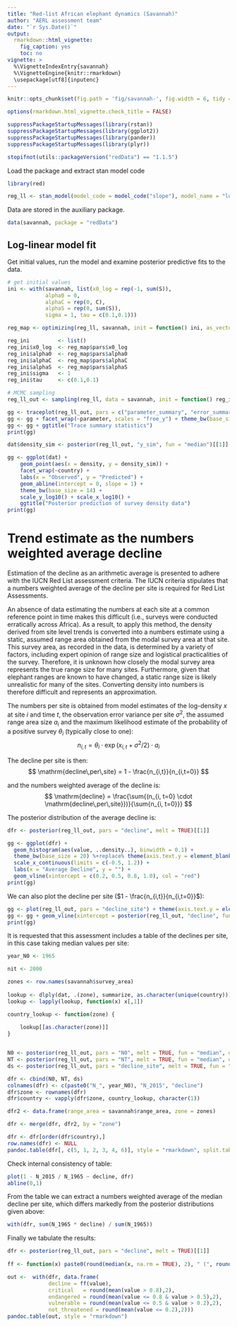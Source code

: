 ```yaml
---
title: "Red-list African elephant dynamics (Savannah)"
author: "AERL assessment team"
date: "`r Sys.Date()`"
output:
  rmarkdown::html_vignette:
    fig_caption: yes
    toc: no
vignette: >
  %\VignetteIndexEntry{savannah}
  %\VignetteEngine{knitr::rmarkdown}
  \usepackage[utf8]{inputenc}
---
```


```r
knitr::opts_chunk$set(fig.path = 'fig/savannah-', fig.width = 6, tidy = TRUE, tidy.opts = list(blank = TRUE, width.cutoff = 95), message = FALSE, warning = FALSE, collapse = TRUE, comment = "#>")

options(rmarkdown.html_vignette.check_title = FALSE)

suppressPackageStartupMessages(library(rstan))
suppressPackageStartupMessages(library(ggplot2))
suppressPackageStartupMessages(library(pander))
suppressPackageStartupMessages(library(plyr))
```

```r
stopifnot(utils::packageVersion("redData") == "1.1.5")
```

Load the package and extract stan model code
```r
library(red)

reg_ll <- stan_model(model_code = model_code("slope"), model_name = "log-linear")
```

Data are stored in the \code{redData} auxiliary package.

```r
data(savannah, package = "redData")
```

## Log-linear model fit

Get initial values, run the model and examine posterior predictive fits to the data.
```r
# get initial values
ini <- with(savannah, list(x0_log = rep(-1, sum(S)), 
            alpha0 = 0,
            alphaC = rep(0, C),
            alphaS = rep(0, sum(S)),
            sigma = 1, tau = c(0.1,0.1)))

reg_map <- optimizing(reg_ll, savannah, init = function() ini, as_vector = FALSE)

reg_ini         <- list()
reg_ini$x0_log  <- reg_map$pars$x0_log
reg_ini$alpha0  <- reg_map$pars$alpha0
reg_ini$alphaC  <- reg_map$pars$alphaC
reg_ini$alphaS  <- reg_map$pars$alphaS
reg_ini$sigma   <- 1
reg_ini$tau     <- c(0.1,0.1)
```

```r
# MCMC sampling
reg_ll_out <- sampling(reg_ll, data = savannah, init = function() reg_ini, chains = 2, cores = 2) 
```

```r
gg <- traceplot(reg_ll_out, pars = c("parameter_summary", "error_summary", "output_summary"))
gg <- gg + facet_wrap(~parameter, scales = "free_y") + theme_bw(base_size = 12) + guides(col = "none")
gg <- gg + ggtitle("Trace summary statistics")
print(gg)
```

```r
dat$density_sim <- posterior(reg_ll_out, "y_sim", fun = "median")[[1]]

gg <- ggplot(dat) + 
    geom_point(aes(x = density, y = density_sim)) + 
    facet_wrap(~country) +
    labs(x = "Observed", y = "Predicted") + 
    geom_abline(intercept = 0, slope = 1) +
    theme_bw(base_size = 14) +
    scale_y_log10() + scale_x_log10() +
    ggtitle("Posterior prediction of survey density data")
print(gg)
```

# Trend estimate as the numbers weighted average decline

Estimation of the decline as an arithmetic average is presented to adhere with the IUCN Red List assessment criteria. The IUCN criteria stipulates that a numbers weighted average of the decline per site is required for Red List Assessments.

An absence of data estimating the numbers at each site at a common reference point in time makes this difficult (i.e., surveys were conducted erratically across Africa). As a result, to apply this method, the density derived from site level trends is converted into a numbers estimate using a static, assumed range area obtained from the modal survey area at that site. This survey area, as recorded in the data, is determined by a variety of factors, including expert opinion of range size and logistical practicalities of the survey. Therefore, it is unknown how closely the modal survey area represents the true range size for many sites. Furthermore, given that elephant ranges are known to have changed, a static range size is likely unrealistic for many of the sites. Converting density into numbers is therefore difficult and represents an approximation.

The numbers per site is obtained from model estimates of the log-density $x$ at site $i$ and time $t$, the observation error variance per site $\sigma^2$, the assumed range area size $a_i$ and the maximum likelihood estimate of the probability of a positive survey $\theta_i$ (typically close to one):
$$
n_{i,t} = \theta_i \cdot \exp{(x_{i,t} + \sigma^2 / 2)}\cdot a_i
$$

The decline per site is then:
$$
\mathrm{decline\,per\,site} = 1 - \frac{n_{i,t}}{n_{i,t=0}}
$$

and the numbers weighted average of the decline is:
$$
\mathrm{decline} = \frac{\sum{(n_{i, t=0} \cdot \mathrm{decline\,per\,site}})}{\sum{n_{i, t=0}}}
$$

The posterior distribution of the average decline is:
```r
dfr <- posterior(reg_ll_out, pars = "decline", melt = TRUE)[[1]]

gg <- ggplot(dfr) + 
  geom_histogram(aes(value, ..density..), binwidth = 0.1) +
  theme_bw(base_size = 20) %+replace% theme(axis.text.y = element_blank()) +
  scale_x_continuous(limits = c(-0.5, 1.2)) +
  labs(x = "Average Decline", y = "") +
  geom_vline(xintercept = c(0.2, 0.5, 0.8, 1.0), col = "red")
print(gg)
```

We can also plot the decline per site ($1 - \frac{n_{i,t}}{n_{i,t=0}}$):
```r
gg <- plot(reg_ll_out, pars = "decline_site") + theme(axis.text.y = element_blank()) + ggtitle("Numbers decline per site")
gg <- gg + geom_vline(xintercept = posterior(reg_ll_out, "decline", fun = "median")[[1]], col = "blue", size = 2, alpha = 0.6)
print(gg)
```

It is requested that this assessment includes a table of the declines per site, in this case taking median values per site:
```r
year_N0 <- 1965

nit <- 2000

zones <- row.names(savannah$survey_area)
  
lookup <- dlply(dat, .(zone), summarize, as.character(unique(country)))
lookup <- lapply(lookup, function(x) x[,1])

country_lookup <- function(zone) {
    
    lookup[[as.character(zone)]]
}


N0 <- posterior(reg_ll_out, pars = "N0", melt = TRUE, fun = "median", dim.names = list(list(zone = zones)))[[1]]
NT <- posterior(reg_ll_out, pars = "NT", melt = TRUE, fun = "median", dim.names = list(list(zone = zones)))[[1]]
ds <- posterior(reg_ll_out, pars = "decline_site", melt = TRUE, fun = "median", dim.names = list(list(zone = zones)))[[1]]

dfr <- cbind(N0, NT, ds)
colnames(dfr) <- c(paste0("N_", year_N0), "N_2015", "decline")
dfr$zone <- rownames(dfr)
dfr$country <- vapply(dfr$zone, country_lookup, character(1))

dfr2 <- data.frame(range_area = savannah$range_area, zone = zones)

dfr <- merge(dfr, dfr2, by = "zone")

dfr <- dfr[order(dfr$country),]
row.names(dfr) <- NULL
pandoc.table(dfr[, c(5, 1, 2, 3, 4, 6)], style = "rmarkdown", split.tables = Inf)
```

Check internal consistency of table:
```r
plot(1 - N_2015 / N_1965 ~ decline, dfr)
abline(0,1)
```

From the table we can extract a numbers weighted average of the median decline per site, which differs markedly from the posterior distributions given above:
```r
with(dfr, sum(N_1965 * decline) / sum(N_1965))
```

Finally we tabulate the results:
```r
dfr <- posterior(reg_ll_out, pars = "decline", melt = TRUE)[[1]]
  
ff <- function(x) paste0(round(median(x, na.rm = TRUE), 2), " (", round(quantile(x, 0.025, na.rm = TRUE), 2), " - ", round(quantile(x, 0.975, na.rm = TRUE), 2), ")")

out <-  with(dfr, data.frame(
             decline = ff(value), 
             critical   = round(mean(value > 0.8),2), 
             endangered = round(mean(value <= 0.8 & value > 0.5),2), 
             vulnerable = round(mean(value <= 0.5 & value > 0.2),2), 
             not_threatened = round(mean(value <= 0.2),2)))
pandoc.table(out, style = "rmarkdown")
```


